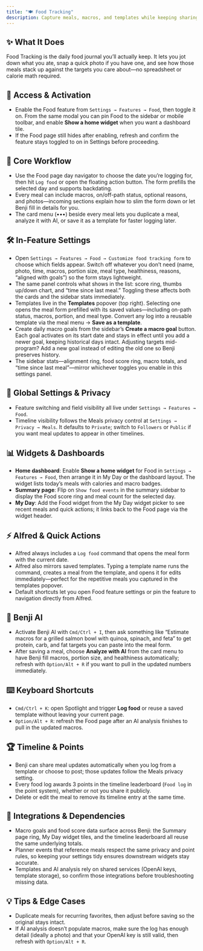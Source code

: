 ```yaml
---
title: "🍽️ Food Tracking"
description: Capture meals, macros, and templates while keeping sharing under your control
---
```


## ✨ What It Does

Food Tracking is the daily food journal you’ll actually keep. It lets you jot down what you ate, snap a quick photo if you have one, and see how those meals stack up against the targets you care about—no spreadsheet or calorie math required.

## 🚪 Access & Activation

- Enable the Food feature from `Settings → Features → Food`, then toggle it on. From the same modal you can pin Food to the sidebar or mobile toolbar, and enable **Show a home widget** when you want a dashboard tile.
- If the Food page still hides after enabling, refresh and confirm the feature stays toggled to on in Settings before proceeding.

## 🧭 Core Workflow

- Use the Food page day navigator to choose the date you’re logging for, then hit `Log food` or open the floating action button. The form prefills the selected day and supports backdating.
- Every meal can include macros, on/off-path status, optional reasons, and photos—incoming sections explain how to slim the form down or let Benji fill in details for you.
- The card menu (•••) beside every meal lets you duplicate a meal, analyze it with AI, or save it as a template for faster logging later.

## 🛠️ In-Feature Settings

- Open `Settings → Features → Food → Customize food tracking form` to choose which fields appear. Switch off whatever you don’t need (name, photo, time, macros, portion size, meal type, healthiness, reasons, “aligned with goals”) so the form stays lightweight.
- The same panel controls what shows in the list: score ring, thumbs up/down chart, and “time since last meal.” Toggling these affects both the cards and the sidebar stats immediately.
- Templates live in the **Templates** popover (top right). Selecting one opens the meal form prefilled with its saved values—including on-path status, macros, portion, and meal type. Convert any log into a reusable template via the meal menu → **Save as a template**.
- Create daily macro goals from the sidebar’s **Create a macro goal** button. Each goal activates on its start date and stays in effect until you add a newer goal, keeping historical days intact. Adjusting targets mid-program? Add a new goal instead of editing the old one so Benji preserves history.
- The sidebar stats—alignment ring, food score ring, macro totals, and “time since last meal”—mirror whichever toggles you enable in this settings panel.

## 🔐 Global Settings & Privacy

- Feature switching and field visibility all live under `Settings → Features → Food`.
- Timeline visibility follows the Meals privacy control at `Settings → Privacy → Meals`. It defaults to `Private`; switch to `Followers` or `Public` if you want meal updates to appear in other timelines.

## 📊 Widgets & Dashboards

- **Home dashboard**: Enable **Show a home widget** for Food in `Settings → Features → Food`, then arrange it in My Day or the dashboard layout. The widget lists today’s meals with calories and macro badges.
- **Summary page**: Flip on `Show food events` in the summary sidebar to display the Food score ring and meal count for the selected day.
- **My Day**: Add the Food widget from the My Day widget picker to see recent meals and quick actions; it links back to the Food page via the widget header.

## ⚡ Alfred & Quick Actions

- Alfred always includes a `Log food` command that opens the meal form with the current date.
- Alfred also mirrors saved templates. Typing a template name runs the command, creates a meal from the template, and opens it for edits immediately—perfect for the repetitive meals you captured in the templates popover.
- Default shortcuts let you open Food feature settings or pin the feature to navigation directly from Alfred.

## 🤖 Benji AI

- Activate Benji AI with `Cmd/Ctrl + I`, then ask something like “Estimate macros for a grilled salmon bowl with quinoa, spinach, and feta” to get protein, carb, and fat targets you can paste into the meal form.
- After saving a meal, choose **Analyze with AI** from the card menu to have Benji fill macros, portion size, and healthiness automatically; refresh with `Option/Alt + R` if you want to pull in the updated numbers immediately.

## ⌨️ Keyboard Shortcuts

- `Cmd/Ctrl + K`: open Spotlight and trigger **Log food** or reuse a saved template without leaving your current page.
- `Option/Alt + R`: refresh the Food page after an AI analysis finishes to pull in the updated macros.

## 🏆 Timeline & Points

- Benji can share meal updates automatically when you log from a template or choose to post; those updates follow the Meals privacy setting.
- Every food log awards 3 points in the timeline leaderboard (`Food log` in the point system), whether or not you share it publicly.
- Delete or edit the meal to remove its timeline entry at the same time.

## 🔗 Integrations & Dependencies

- Macro goals and food score data surface across Benji: the Summary page ring, My Day widget tiles, and the timeline leaderboard all reuse the same underlying totals.
- Planner events that reference meals respect the same privacy and point rules, so keeping your settings tidy ensures downstream widgets stay accurate.
- Templates and AI analysis rely on shared services (OpenAI keys, template storage), so confirm those integrations before troubleshooting missing data.

## 💡 Tips & Edge Cases

- Duplicate meals for recurring favorites, then adjust before saving so the original stays intact.
- If AI analysis doesn’t populate macros, make sure the log has enough detail (ideally a photo) and that your OpenAI key is still valid, then refresh with `Option/Alt + R`.
